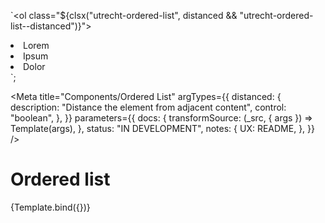 <!--
@license EUPL-1.2
Copyright (c) 2021 Robbert Broersma
-->


  `<ol class="${clsx("utrecht-ordered-list", distanced && "utrecht-ordered-list--distanced")}">
  <li class="utrecht-ordered-list__item">Lorem</li>
  <li class="utrecht-ordered-list__item">Ipsum</li>
  <li class="utrecht-ordered-list__item">Dolor</li>
</ol>`;

<Meta
  title="Components/Ordered List"
  argTypes={{
    distanced: {
      description: "Distance the element from adjacent content",
      control: "boolean",
    },
  }}
  parameters={{
    docs: {
      transformSource: (_src, { args }) => Template(args),
    },
    status: "IN DEVELOPMENT",
    notes: {
      UX: README,
    },
  }}
/>

# Ordered list

<Canvas>
  <Story
    name="Ordered list"
    args={{
      distanced: true,
    }}
  >
    {Template.bind({})}
  </Story>
</Canvas>
